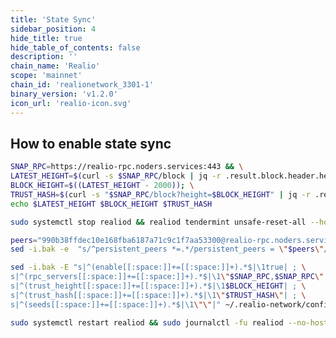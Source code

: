 ```yaml
---
title: 'State Sync'
sidebar_position: 4
hide_title: true
hide_table_of_contents: false
description: ''
chain_name: 'Realio'
scope: 'mainnet'
chain_id: 'realionetwork_3301-1'
binary_version: 'v1.2.0'
icon_url: 'realio-icon.svg'
---
```



<PageTitle
  iconUrl="img/realio-icon.svg"
  title="Realio State Sync"
  chainId="realionetwork_3301-1"
  version="v1.2.0"
/>

## How to enable state sync

```bash
SNAP_RPC=https://realio-rpc.noders.services:443 && \
LATEST_HEIGHT=$(curl -s $SNAP_RPC/block | jq -r .result.block.header.height); \
BLOCK_HEIGHT=$((LATEST_HEIGHT - 2000)); \
TRUST_HASH=$(curl -s "$SNAP_RPC/block?height=$BLOCK_HEIGHT" | jq -r .result.block_id.hash) && \
echo $LATEST_HEIGHT $BLOCK_HEIGHT $TRUST_HASH
```

```bash
sudo systemctl stop realiod && realiod tendermint unsafe-reset-all --home ~/.realio-network --keep-addr-book
```

```bash
peers="990b38ffdec10e168fba6187a71c9c1f7aa53300@realio-rpc.noders.services:12056"
sed -i.bak -e  "s/^persistent_peers *=.*/persistent_peers = \"$peers\"/" ~/.realio-network/config/config.toml
```

```bash
sed -i.bak -E "s|^(enable[[:space:]]+=[[:space:]]+).*$|\1true| ; \
s|^(rpc_servers[[:space:]]+=[[:space:]]+).*$|\1\"$SNAP_RPC,$SNAP_RPC\"| ; \
s|^(trust_height[[:space:]]+=[[:space:]]+).*$|\1$BLOCK_HEIGHT| ; \
s|^(trust_hash[[:space:]]+=[[:space:]]+).*$|\1\"$TRUST_HASH\"| ; \
s|^(seeds[[:space:]]+=[[:space:]]+).*$|\1\"\"|" ~/.realio-network/config/config.toml
```

```bash
sudo systemctl restart realiod && sudo journalctl -fu realiod --no-hostname -o cat
```
